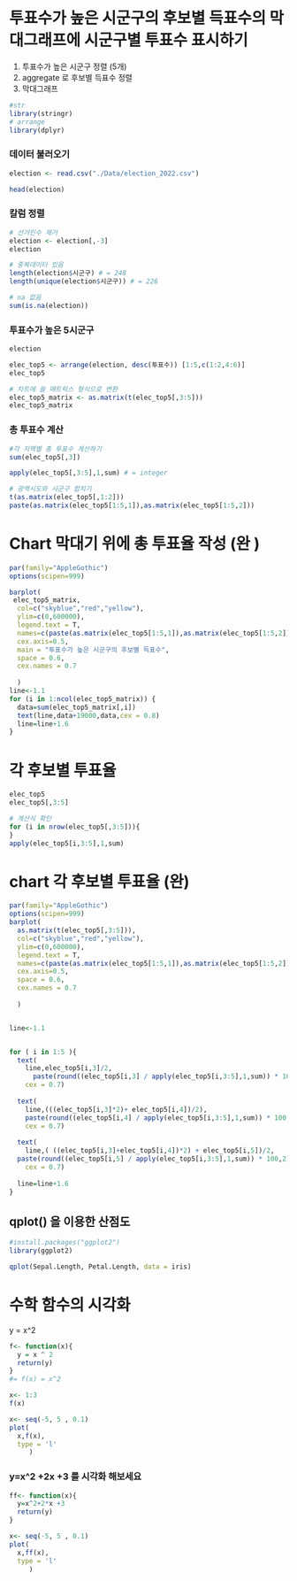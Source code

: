 # 투표수가 높은 시군구의 후보별 득표수의 막대그래프에 시군구별 투표수 표시하기

1.  투표수가 높은 시군구 정렬 (5개)
2.  aggregate 로 후보별 득표수 정렬
3.  막대그래프

```r
#str
library(stringr)
# arrange
library(dplyr)
```

### 데이터 불러오기

```r
election <- read.csv("./Data/election_2022.csv")

head(election)
```

### 칼럼 정렬

```r
# 선거인수 제거 
election <- election[,-3]
election

# 중복데이터 있음
length(election$시군구) # = 248
length(unique(election$시군구)) # = 226

# na 없음 
sum(is.na(election)) 
```

### 투표수가 높은 5시군구

```r
election

elec_top5 <- arrange(election, desc(투표수)) [1:5,c(1:2,4:6)]
elec_top5

# 차트에 쓸 매트릭스 형식으로 변환 
elec_top5_matrix <- as.matrix(t(elec_top5[,3:5]))
elec_top5_matrix
```

### 총 투표수 계산

```r
#각 지역별 총 투표수 계산하기
sum(elec_top5[,3])

apply(elec_top5[,3:5],1,sum) # = integer


```

```r
# 광역시도와 시군구 합치기 
t(as.matrix(elec_top5[,1:2]))
paste(as.matrix(elec_top5[1:5,1]),as.matrix(elec_top5[1:5,2]))


```

# Chart 막대기 위에 총 투표율 작성 (완 )

```r
par(family="AppleGothic")
options(scipen=999)

barplot(
 elec_top5_matrix,
  col=c("skyblue","red","yellow"),
  ylim=c(0,600000),
  legend.text = T,
  names=c(paste(as.matrix(elec_top5[1:5,1]),as.matrix(elec_top5[1:5,2]))),
  cex.axis=0.5,
  main = "투표수가 높은 시군구의 후보별 득표수",
  space = 0.6,
  cex.names = 0.7
  
  )
line<-1.1
for (i in 1:ncol(elec_top5_matrix)) {
  data=sum(elec_top5_matrix[,i])
  text(line,data+19000,data,cex = 0.8)
  line=line+1.6
}
```

# 각 후보별 투표율

```r
elec_top5
elec_top5[,3:5]

```

```r
# 계산식 확인 
for (i in nrow(elec_top5[,3:5])){
}
apply(elec_top5[i,3:5],1,sum)
```

# chart 각 후보별 투표율 (완)

```r
par(family="AppleGothic")
options(scipen=999)
barplot(
  as.matrix(t(elec_top5[,3:5])),
  col=c("skyblue","red","yellow"),
  ylim=c(0,600000),
  legend.text = T,
  names=c(paste(as.matrix(elec_top5[1:5,1]),as.matrix(elec_top5[1:5,2]))),
  cex.axis=0.5,
  space = 0.6,
  cex.names = 0.7
  
  )


line<-1.1


for ( i in 1:5 ){
  text(
    line,elec_top5[i,3]/2,
      paste(round((elec_top5[i,3] / apply(elec_top5[i,3:5],1,sum)) * 100,2),"%"),
    cex = 0.7)
  
  text(
    line,(((elec_top5[i,3]*2)+ elec_top5[i,4])/2),
    paste(round((elec_top5[i,4] / apply(elec_top5[i,3:5],1,sum)) * 100,2),"%"),
    cex = 0.7)
  
  text(
    line,( ((elec_top5[i,3]+elec_top5[i,4])*2) + elec_top5[i,5])/2,
  paste(round((elec_top5[i,5] / apply(elec_top5[i,3:5],1,sum)) * 100,2),"%"),
    cex = 0.7)
  
  line=line+1.6
}

```

## qplot() 을 이용한 산점도

```r
#install.packages("ggplot2")
library(ggplot2)
```

```r
qplot(Sepal.Length, Petal.Length, data = iris)
```

# 수학 함수의 시각화

y = x\^2

```r
f<- function(x){
  y = x ^ 2 
  return(y)
}
#= f(x) = x^2
```

```r
x<- 1:3
f(x)
```

```r
x<- seq(-5, 5 , 0.1)
plot(
  x,f(x),
  type = 'l'
     )
```

### y=x\^2 +2x +3 를 시각화 해보세요

```r
ff<- function(x){
  y=x^2+2*x +3
  return(y)
}
```

```r
x<- seq(-5, 5 , 0.1)
plot(
  x,ff(x),
  type = 'l'
     )
```
